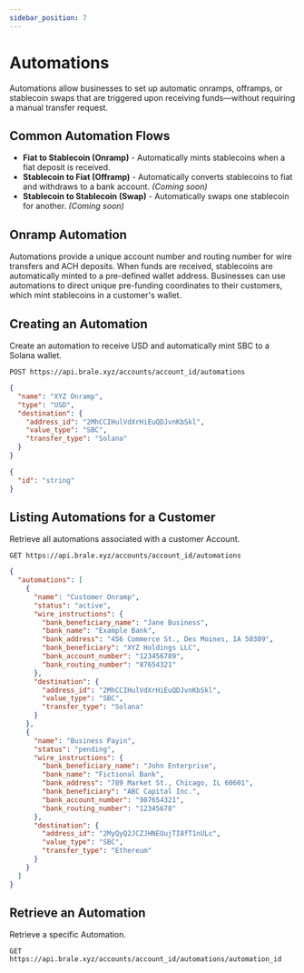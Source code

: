 ```yaml
---
sidebar_position: 7
---
```


# Automations

Automations allow businesses to set up automatic onramps, offramps, or stablecoin swaps that are triggered upon receiving funds—without requiring a manual transfer request.

## Common Automation Flows

- **Fiat to Stablecoin (Onramp)** - Automatically mints stablecoins when a fiat deposit is received.
- **Stablecoin to Fiat (Offramp)** - Automatically converts stablecoins to fiat and withdraws to a bank account. _(Coming soon)_
- **Stablecoin to Stablecoin (Swap)** - Automatically swaps one stablecoin for another. _(Coming soon)_

## Onramp Automation

Automations provide a unique account number and routing number for wire transfers and ACH deposits. When funds are received, stablecoins are automatically minted to a pre-defined wallet address. Businesses can use automations to direct unique pre-funding coordinates to their customers, which mint stablecoins in a customer's wallet.

## Creating an Automation

Create an automation to receive USD and automatically mint SBC to a Solana wallet.

```
POST https://api.brale.xyz/accounts/account_id/automations
```

```json title="Request" showLineNumbers
{
  "name": "XYZ Onramp",
  "type": "USD",
  "destination": {
    "address_id": "2MhCCIHulVdXrHiEuQDJvnKbSkl",
    "value_type": "SBC",
    "transfer_type": "Solana"
  }
}
```

```json title="Response" showLineNumbers
{
  "id": "string"
}
```

## Listing Automations for a Customer

Retrieve all automations associated with a customer Account.

```
GET https://api.brale.xyz/accounts/account_id/automations
```

```json title="Response" showLineNumbers
{
  "automations": [
    {
      "name": "Customer Onramp",
      "status": "active",
      "wire_instructions": {
        "bank_beneficiary_name": "Jane Business",
        "bank_name": "Example Bank",
        "bank_address": "456 Commerce St., Des Moines, IA 50309",
        "bank_beneficiary": "XYZ Holdings LLC",
        "bank_account_number": "123456789",
        "bank_routing_number": "87654321"
      },
      "destination": {
        "address_id": "2MhCCIHulVdXrHiEuQDJvnKbSkl",
        "value_type": "SBC",
        "transfer_type": "Solana"
      }
    },
    {
      "name": "Business Payin",
      "status": "pending",
      "wire_instructions": {
        "bank_beneficiary_name": "John Enterprise",
        "bank_name": "Fictional Bank",
        "bank_address": "789 Market St., Chicago, IL 60601",
        "bank_beneficiary": "ABC Capital Inc.",
        "bank_account_number": "987654321",
        "bank_routing_number": "12345678"
      },
      "destination": {
        "address_id": "2MyQyQ2JCZJHNEUujTI8fT1nULc",
        "value_type": "SBC",
        "transfer_type": "Ethereum"
      }
    }
  ]
}
```

## Retrieve an Automation

Retrieve a specific Automation.

```
GET https://api.brale.xyz/accounts/account_id/automations/automation_id
```
